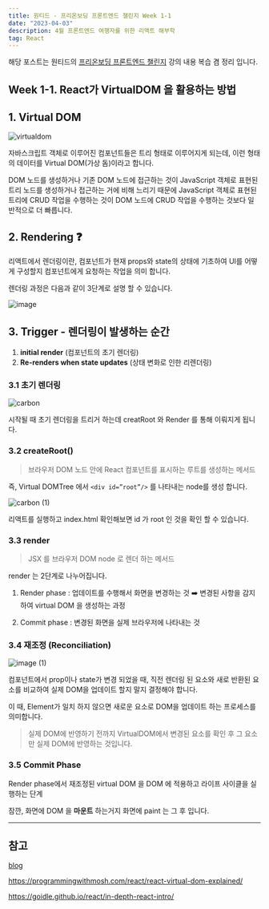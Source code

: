 ```yaml
---
title: 원티드 - 프리온보딩 프론트엔드 챌린지 Week 1-1
date: "2023-04-03"
description: 4월 프론트엔드 여행자를 위한 리액트 해부학
tag: React
---
```


해당 포스트는 원티드의 [프리온보딩 프론트엔드 챌린지](https://www.wanted.co.kr/events/pre_challenge_fe_8) 강의 내용 복습 겸 정리 입니다.

## Week 1-1. React가 VirtualDOM 을 활용하는 방법

## 1. Virtual DOM

![virtualdom](https://user-images.githubusercontent.com/87301268/230374609-26008411-0f26-40ef-a598-b7d20982d868.png)

자바스크립트 객체로 이루어진 컴포넌트들은 트리 형태로 이루어지게 되는데, 이런 형태의 데이터를 Virtual DOM(가상 돔)이라고 합니다.

DOM 노드를 생성하거나 기존 DOM 노드에 접근하는 것이 JavaScript 객체로 표현된 트리 노드를 생성하거나 접근하는 거에 비해 느리기 때문에 JavaScript 객체로 표현된 트리에 CRUD 작업을 수행하는 것이 DOM 노드에 CRUD 작업을 수행하는 것보다 일반적으로 더 빠릅니다.

## 2. Rendering ❓

리액트에서 렌더링이란, 컴포넌트가 현재 props와 state의 상태에 기초하여 UI를 어떻게 구성할지 컴포넌트에게 요청하는 작업을 의미 합니다.

렌더링 과정은 다음과 같이 3단계로 설명 할 수 있습니다.

![image](https://user-images.githubusercontent.com/87301268/230362798-20bf5546-217a-4029-96eb-c7a20889cabb.png)

## 3. Trigger - 렌더링이 발생하는 순간

1. **initial render** (컴포넌트의 초기 렌더링)
2. **Re-renders when state updates** (상태 변화로 인한 리렌더링)

### 3.1 초기 렌더링

![carbon](https://user-images.githubusercontent.com/87301268/230363733-8728723a-64b5-4cfa-aa70-582fd73f9945.png)

시작될 때 초기 렌더링을 트리거 하는데 creatRoot 와 Render 를 통해 이뤄지게 됩니다.

### 3.2 createRoot()

> 브라우저 DOM 노드 안에 React 컴포넌트를 표시하는 루트를 생성하는 메서드

즉, Virtual DOMTree 에서 `<div id=”root”/>` 를 나타내는 node를 생성 합니다.

![carbon (1)](https://user-images.githubusercontent.com/87301268/230366922-c43511cf-c7f1-445b-92b6-3d957a9b21a8.png)

리액트를 실행하고 index.html 확인해보면 id 가 root 인 것을 확인 할 수 있습니다.

### 3.3 render

> JSX 를 브라우저 DOM node 로 렌더 하는 메서드

render 는 2단계로 나누어집니다.

1.  Render phase : 업데이트를 수행해서 화면을 변경하는 것
    ➡️ 변경된 사항을 감지하여 virtual DOM 을 생성하는 과정

2.  Commit phase : 변경된 화면을 실제 브라우저에 나타내는 것

### 3.4 재조정 (Reconciliation)

![image (1)](https://user-images.githubusercontent.com/87301268/230375159-4b78cc4c-34cd-4c5d-bb13-bb398e865b14.png)

컴포넌트에서 prop이나 state가 변경 되었을 때, 직전 렌더링 된 요소와 새로 반환된 요소를 비교하여 실제 DOM을 업데이트 할지 말지 결정해야 합니다.

이 때, Element가 일치 하지 않으면 새로운 요소로 DOM을 업데이트 하는 프로세스를 의미합니다.

> 실제 DOM에 반영하기 전까지 VirtualDOM에서 변경된 요소를
> 확인 후 그 요소만 실제 DOM에 반영하는 것입니다.

### 3.5 Commit Phase

Render phase에서 재조정된 virtual DOM 을 DOM 에 적용하고 라이프 사이클을 실행하는 단계

잠깐, 화면에 DOM 을 **마운트** 하는거지 화면에 paint 는 그 후 입니다.

---

## 참고

[blog](https://velog.io/@dev-mish-mash/%EB%A6%AC%EC%95%A1%ED%8A%B8%EC%9D%98-%EC%A1%B0%ED%99%94Reconciliation-%EA%B3%BC%EC%A0%95-%EC%A0%95%EB%A6%AC#render-phase)

https://programmingwithmosh.com/react/react-virtual-dom-explained/

https://goidle.github.io/react/in-depth-react-intro/
